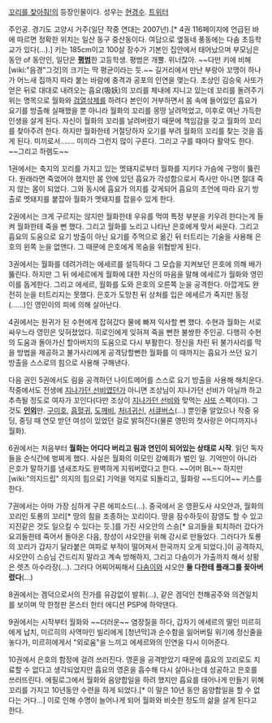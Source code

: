 [[꼬리를 찾아줘!]]의 등장인물이다. 성우는 [[현경수]]. [https://mobile.twitter.com/Seed_Youngmin 트위터]

주인공. 경기도 고양시 거주(일단 작중 연대는 2007년).[* 4권 116페이지에 언급된 바에 따르면 정확한 위치는 일산 동구 중산동이다. 여담으로 옆동네 풍동에는 다솜 초등학교가 있다(…).] 키는 185cm이고 100살 장수가 기본인 집안에서 태어났으며 부모님은 동안 of 동안인, 일단은 '''[[평범]]'''한 고등학생. 평범은 개뿔. 위너잖아. ~~다만 키에 비해 [wiki:"음경"그것]의 크기는 딱 평균이라는 듯.~~ 길거리에서 만난 부랑아 꼬맹이 하나가 어느새 집까지 따라 붙는 바람에 충격과 공포의 인연을 맺는다. 조상인 김승욱 사또가 얻은 뒤로 대대로 내려오는 흡요(吸妖)의 꼬리를 체내에 지니고 있는데 꼬리를 돌려주기 위는 명목으로 월화와 [[검열삭제]]를 하려다 본인이 거부하면서 몸 속에 들어있던 흡요가 요기를 방출해 실패했을 뿐 아니라 월화의 꼬리를 몽땅 날려먹었고, 이후로 여난 가득한 인생을 살게 된다. 자신이 월화의 꼬리를 날려버렸기 때문에 책임감을 갖고 월화의 꼬리를 찾아주려 한다. 하지만 월화한테 거절당하자 오기를 부려 월화의 꼬리를 찾는 것을 돕게 된다. 미끼로서……. 미끼라 그런지 많이 구른다. 그리고 구를 때마다 활약도 한다. ~~그리고 하렘도~~

1권에서는 축지의 꼬리를 가지고 있는 멧돼지로부터 월화를 지키다 가슴에 구멍이 뚫린다. 원래라면 죽었어야 했지만 몸 안에 있던 흡요가 각성함으로서 즉사만 아니면 절대 죽지 않는 몸이 되었다. 그와 동시에 흡요가 의지를 갖게되어 흡요의 조언에 따라 요기 방출로 멧돼지를 붙잡아 월화가 멧돼지를 잡을수 있게 한다.

2권에서는 크게 구르지는 않지만 월화한테 우유를 먹여 특정 부분을 키우려 한다는게 들켜 월화한테 죽을 뻔 했다. 그리고 월화를 노리고 나타난 은호에게 맞서 싸운다. 그리고 흡요의 도움으로 요기 방출이 아닌 요기를 주먹으로 옮긴 뒤 터트리는 기술을 사용해 은호의 왼쪽 눈을 없앤다. 그 때문에 은호에게 목숨을 위협받게 된다.

3권에서는 월화를 데려가려는 에세르를 설득하다 그 모습을 지켜보던 은호에 의해 배가 뚫린다. 하지만 그 뒤 에세르에게 월화에 대한 자신의 마음을 말해 에세르가 월화와 영민이를 돕게한다. 그리고 에세르, 월화를 도와 은호의 오른쪽 눈을 공격한다. 아깝게도 완전히 눈을 터트리지는 못했다. 은호가 도망친 뒤 상처를 입은 에세르가 죽지만 동정(……)인 영민이의 피에 의해 살아난다.

4권에서는 원귀가 된 수현에게 잡혀갔다 물에 빠져 익사할 뻔 했다. 수현과 월화는 서로 싸우느라 영민은 잊혀졌었다. 히로인에게 잊혀져 죽을 뻔한 불쌍한 주인공. 다행히 수현의 도움과 돌아가신 할아버지의 도움으로 다시 부활한다. 정신을 차린 뒤 불가사리를 막을 방법을 제공하고 불가사리에게 공격당할뻔한 월화를 이 때까지는 흡요가 쓰던 요기 방출을 스스로의 힘으로 사용해 구해낸다.

다음 권인 5권에서도 림을 공격하던 나이트메어를 스스로 요기 방출을 사용해 해치운다. 작중에서도 전생에 [[지나가던 선비]]였던가 아니면 조상님이 지나가던 선비가 아닐까 하고 추측될 정도로 여자가 꼬인다(다만 조상이 [[지나가던 선비]]와 맞먹는 [[사또]] 스펙이다). 그것도 '''[[인외]]'''만. [[구미호]], [[흡혈귀]], [[도깨비]], [[처녀귀신]], [[서큐버스]](…) 뿐인줄 알았으나 작중 유딩, 중딩 때 연모 받던 여성이 있었던 걸로 밝혀진다(물론 영민의 첫사랑은 어디까지나 월화).

6권에서는 처음부터 '''월화는 어디다 버리고 림과 연인이 되어있는 상태로 시작'''. 읽던 독자들을 순식간에 벙찌게 했다. 사실은 월화의 이모인 강예희가 벌인 일. 기억만이 아니라 은호가 말하기를 냄새조차도 완벽하게 지워버렸다고 한다. ~~어머 BL~~ 하지만 [wiki:"의지드립" 의지의 힘으로] 기억을 억지로 되돌리고, 월화랑 ~~드디어~~ 키스를 한다.

7권에서는 아마 가장 심하게 구른 에피소드(...). 중국에서 온 영환도사 샤오얀과, 월화의 꼬리인 토룡의 꼬리[* 땅의 힘을 조종하는 꼬리이다. 땅을 잠수하듯이 잠영도 할 수 있고 지진같은 것도 일으킬 수 있다는 듯.]를 가진 샤오안의 스승[* 요괴들을 퇴치하러 갔다가 요괴들한테 죽어서 돌아온 다음, 창성이 샤오얀을 위해 강시로 만들었다. 그러다가 토룡의 꼬리가 갑자기 달라붙은 여파로 부적이 떨어져서 한국까지 오게 되었다.]이 공격하지, 샤오얀이 스승님 건드리지 말라고 계속 방해하지, 그리고 다솜이가 가출까지 해서 상황은 렛츠 아수라장(...). 그러다 어찌어찌해서 [[다솜]]이와 샤오얀 '''둘 다한테 플래그를 꽂아버렸다'''(...) 

8권에서는 겜덕으로서의 진가를 유감없이 발휘(...), 같은 겜덕인 천해공주와 의견일치를 보이며 막 한정판 몬스터 헌터 에디션 PSP에 하악댄다. 

9권에서는 시작부터 월화와 ~~더러운~~ 염장질을 하다, 갑자기 에세르의 딸인 미르히에게 납치, 미르히의 사역마인 빌리에게 [청년막]과 순수함을 잃어버릴 위기에 정신줄을 놓다가, 미르히에게서 "외로움"을 느끼고 에세르와의 인연을 다시 이어준다.

10권에서 은호의 함정에 걸려 쓰러진다. 영혼을 공격받았기 때문에 흡요의 꼬리로도 치료할 수 없다고 생각되었지만 흡요의 영혼을 흡수해 다시 살아나는데 성공하고 은호를 쓰러뜨린다. 에필로그에서 월화와 음양합일을 하려 했지만 흡요를 태어나게 만들기 위해 꼬리를 가지고 10년동안 수련을 하게 되었다.[* 이 말은 10년 동안 음양합일을 할 수 없다는 거다...] 이로 인해 수명이 늘어나게 되어 월화와 비슷한 정도의 삶을 살게 된다고 한다.

